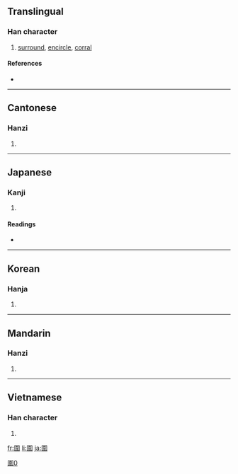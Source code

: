 {{also|囲|围}}
==Translingual==

===Han character===
{{Han char|rn=31|rad=囗|as=09|sn=12|four=6050<sub>6</sub>|canj=田木一手 (WDMQ)}}

# [[surround]], [[encircle]], [[corral]]

====References====
* {{Han ref|kx=0220.010|dkj=04806|dj=0451.040|hdz=10722.140|uh=570D|ud=22285|bh=B3F2|bd=46066}}

----

==Cantonese==

===Hanzi===
{{yue-hanzi|jyut=|y=wai4|sim=围}}

# {{defn|Cantonese|sort=囗09}}

----

==Japanese==

===Kanji===
{{ja-kanji|grade=|rs=囗09}}

# {{defn|Japanese}}

====Readings====
* {{ja-readings|on=[[い]] (i)|kun=[[かこむ]] (kakomu)}}

----

==Korean==

===Hanja===
{{ko-hanja|hangeul=위|eumhun=둘레,에워쌀|rv=wi|mr=wi}}

# {{defn|Korean|sort=囗09}}

----

==Mandarin==

===Hanzi===
{{cmn-hanzi|sim=围|pin=[[huán]] ([[huan2]]), [[wéi]] ([[wei2]])|wg=huan<sup>2</sup>, wei<sup>2</sup>}}

# {{defn|Mandarin|sort=囗09}}

[[Category:CJKV characters simplified differently in Japan and China|圍0]]

----

==Vietnamese==

===Han character===
{{vi-hantu|[[vi]], [[vè]], [[vây]], [[vầy]], [[ví]]|rs=囗09}}

# {{defn|Vietnamese|sort=囗09}}

[[fr:圍]]
[[li:圍]]
[[ja:圍]]